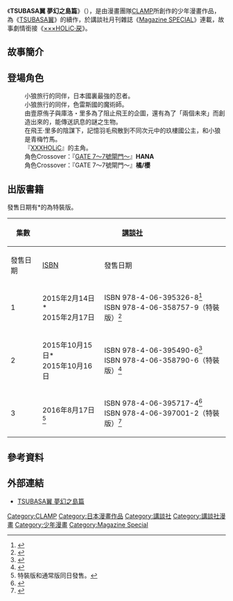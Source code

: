 {{请求翻译|time=2016-07-04T13:17:09+00:00}}
{{Infobox animanga/Headerofja
|標題 = TSUBASA翼 夢幻之島篇
|圖像 = TSUBASA_WoRLD_CHRoNiCLE_vol1.jpeg
|尺寸 = 
|說明 = 
|日文名稱 = ツバサ-WoRLD CHRoNiCLE-ニライカナイ編
|英文名稱 = Tsubasa WoRLD CHRoNiCLE: Nirai Kanai-hen
|假名 = ツバサ ワールド クロニクル ニライカナイへん
|羅馬字 = 
|類型 = [[少年漫畫|少年漫畫]]、[[奇幻漫畫|奇幻漫畫]]
}}
{{Infobox animanga/name
|作品原名=
|官方譯名= 
|正式譯名= {{flagicon|TWN}}{{flagicon|HKG}} TSUBASA翼<br />-WoRLD CHRoNiCLE-<br />夢幻之島篇
|常用譯名= 翼·次元記 理想鄉篇
}}
{{Infobox animanga/Manga
|標題 = 
|作者 = [[CLAMP|CLAMP]]
|作畫 = 
|出版社 = {{flagicon|Japan}} [[講談社|講談社]]<br/>{{flagicon|TWN}}{{flagicon|HKG}} [[東立出版社|東立出版社]]
|連載雜誌 = [[Magazine_SPECIAL|Magazine SPECIAL]]<br/>[[週刊少年Magazine|週刊少年Magazine]]（番外篇）
|label = 
|網路 = 
|發售日 = 
|開始日 = 2014年9號
|結束日 = 2016年4號
|開始 = 2014年8月20日
|結束 = 2016年3月19日
|冊數 = 全3冊
|話數 = 
|其他 = 
}}
{{Infobox animanga/Footerofja}}

《'''TSUBASA翼 夢幻之島篇'''》（{{lang-ja|ツバサ-WoRLD CHRoNiCLE-ニライカナイ編}}），是由漫畫團隊[[CLAMP|CLAMP]]所創作的少年漫畫作品，為《[[TSUBASA翼|TSUBASA翼]]》的續作，於講談社月刊雜誌《[[Magazine_SPECIAL|Magazine SPECIAL]]》連載，故事劇情銜接《[[×××HOLiC|×××HOLiC·戻]]》。

== 故事簡介 ==

== 登場角色 ==
{{主|TSUBASA翼角色列表}}

;{{jp|c=小狼|j=小狼|rm=Syaoran}}
: 
;{{jp|c=黒鋼|j=黒鋼|rm=Kurogane}}
: 小狼旅行的同伴，日本國裏最強的忍者。
;{{jp|c=法伊・D・佛羅萊特|j=ファイ・D・フローライト|rm=Fai D. Flowright}}
: 小狼旅行的同伴，色雷斯國的魔術師。
;{{jp|c=白·蒙哥拿|j=モコナ＝ソエル＝モドキ|rm=Mokona Modoki}}
: 由壹原侑子與庫洛・里多為了阻止飛王的企圖，還有為了「兩個未來」而創造出來的，能傳送訊息的謎之生物。
;{{jp|c=櫻|j=サクラ|rm=Sakura}}
: 在飛王·里多的陰謀下，記憶羽毛飛散到不同次元中的玖樓國公主，和小狼是青梅竹馬。
;{{jp|c=四月一日君尋|j=四月一日 君尋|rm=Kimihiro Watanuki}}
: 『[[×××HOLiC|XXXHOLiC]]』的主角。
;{{jp|c=黑·蒙哥拿|j=モコナ＝ラーグ＝モドキ|rm=Mokona Modoki}}
: 
; {{jp|c=姬神|j=姫神}}
: 角色Crossover：『[[GATE_7～7號閘門～|GATE 7～7號閘門～]]』'''HANA'''
; {{jp|c=右近、左近|j=右近、左近}}
: 角色Crossover：『GATE 7～7號閘門～』'''橘/櫻'''

== 出版書籍 ==
發售日期有*的為特裝版。
{| class=wikitable style="font-size:small;"
!rowspan="2"|集數
!colspan="2"|{{flagicon|JPN}} [[講談社|講談社]]
!colspan="2"|{{flagicon|TWN}}{{flagicon|HKG}} [[東立出版社|東立出版社]]
|-
!發售日期!![[ISBN|ISBN]]!!發售日期!![[ISBN|ISBN]]
|-
! 1
| 2015年2月14日*<br>2015年2月17日 || ISBN 978-4-06-395326-8<ref>{{cite web |publisher=講談社 |url=http://kc.kodansha.co.jp/product?isbn=9784063953268 |title=ツバサ －ＷｏＲＬＤ ＣＨＲｏＮｉＣＬＥ－ ニライカナイ編(1) |accessdate=2018-05-06 |archive-date=2018-01-12 |archive-url=https://web.archive.org/web/20180112092851/http://kc.kodansha.co.jp/product?isbn=9784063953268 |dead-url=no }}</ref><br>ISBN 978-4-06-358757-9（特裝版）<ref>{{cite web |publisher=講談社 |url=http://kc.kodansha.co.jp/product?isbn=9784063587579 |title=BD付き ツバサ －ＷｏＲＬＤ ＣＨＲｏＮｉＣＬＥ－ ニライカナイ編(1) 特装版 |accessdate=2018-05-06 |archive-date=2018-05-06 |archive-url=https://web.archive.org/web/20180506185144/http://kc.kodansha.co.jp/product?isbn=9784063587579 |dead-url=no }}</ref>
| 2015年9月18日 || ISBN 978-986-431-968-8
|-
! 2
| 2015年10月15日*<br>2015年10月16日 || ISBN 978-4-06-395490-6<ref>{{cite web |publisher=講談社 |url=http://kc.kodansha.co.jp/product?isbn=9784063954906 |title=ツバサ －ＷｏＲＬＤ ＣＨＲｏＮｉＣＬＥ－ ニライカナイ編(2) |accessdate=2018-05-06 |archive-date=2018-01-12 |archive-url=https://web.archive.org/web/20180112054310/http://kc.kodansha.co.jp/product?isbn=9784063954906 |dead-url=no }}</ref><br>ISBN 978-4-06-358790-6（特裝版）<ref>{{cite web |publisher=講談社 |url=http://kc.kodansha.co.jp/product?isbn=9784063587906 |title=BD付き ツバサ －ＷｏＲＬＤ ＣＨＲｏＮｉＣＬＥ－ ニライカナイ編(2) 特装版 |accessdate=2018-05-06 |archive-date=2018-05-06 |archive-url=https://web.archive.org/web/20180506175223/http://kc.kodansha.co.jp/product?isbn=9784063587906 |dead-url=no }}</ref>
| 2016年1月14日 || ISBN 978-986-431-969-5
|-
! 3
| 2016年8月17日<ref>特裝版和通常版同日發售。</ref>|| ISBN 978-4-06-395717-4<ref>{{cite web |publisher=講談社 |url=http://kc.kodansha.co.jp/product?isbn=9784063957174 |title=ツバサ －ＷｏＲＬＤ ＣＨＲｏＮｉＣＬＥ－ ニライカナイ編(3) |accessdate=2018-05-06 |archive-date=2018-01-12 |archive-url=https://web.archive.org/web/20180112061322/http://kc.kodansha.co.jp/product?isbn=9784063957174 |dead-url=no }}</ref><br>ISBN 978-4-06-397001-2（特裝版）<ref>{{cite web |publisher=講談社 |url=http://kc.kodansha.co.jp/product?isbn=9784063970012 |title=BD付き ツバサ －ＷｏＲＬＤ ＣＨＲｏＮｉＣＬＥ－ ニライカナイ編(3) 特装版 |accessdate=2018-05-06 |archive-date=2018-05-06 |archive-url=https://web.archive.org/web/20180506173546/http://kc.kodansha.co.jp/product?isbn=9784063970012 |dead-url=no }}</ref>
| 2016年12月14日 || ISBN 978-986-470-866-6
|}

== 參考資料 ==
{{reflist}}

== 外部連結 ==
* {{ja}}[http://www.shonenmagazine.com/magasp/tsubasa TSUBASA翼 夢幻之島篇]{{Wayback|url=http://www.shonenmagazine.com/magasp/tsubasa |date=20160629022002 }}

{{CLAMP}}

[[Category:CLAMP|Category:CLAMP]]
[[Category:日本漫畫作品|Category:日本漫畫作品]]
[[Category:講談社|Category:講談社]]
[[Category:講談社漫畫|Category:講談社漫畫]]
[[Category:少年漫畫|Category:少年漫畫]]
[[Category:Magazine_Special|Category:Magazine Special]]